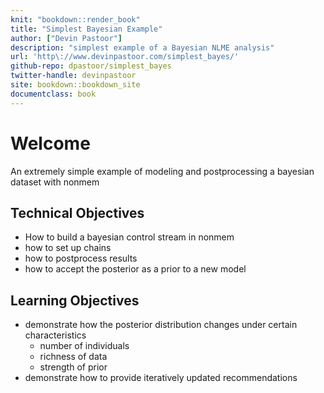 ```yaml
---
knit: "bookdown::render_book"
title: "Simplest Bayesian Example"
author: ["Devin Pastoor"]
description: "simplest example of a Bayesian NLME analysis"
url: 'http\://www.devinpastoor.com/simplest_bayes/'
github-repo: dpastoor/simplest_bayes
twitter-handle: devinpastoor
site: bookdown::bookdown_site
documentclass: book
---
```


# Welcome {-}

An extremely simple example of modeling and postprocessing a bayesian dataset with nonmem


## Technical Objectives

* How to build a bayesian control stream in nonmem
* how to set up chains
* how to postprocess results
* how to accept the posterior as a prior to a new model

## Learning Objectives

* demonstrate how the posterior distribution changes under certain characteristics
    * number of individuals
    * richness of data
    * strength of prior
* demonstrate how to provide iteratively updated recommendations 
